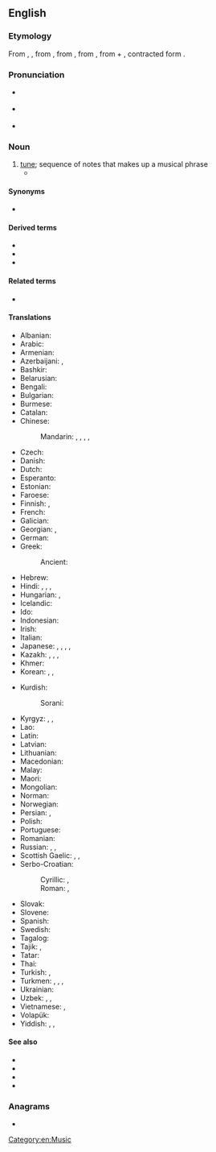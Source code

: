 {{also|Melody}}
==English==
{{wikipedia}}

===Etymology===
From {{inh|en|enm|melodie}}, {{m|enm|melodye}}, from {{der|en|fro|melodie}}, from {{der|en|la|melodia}}, from {{der|en|grc|μελῳδίᾱ||singing, chanting}}, from {{m|grc|μέλος||musical phrase}} + {{m|grc|ἀοιδή||song}}, contracted form {{m|grc|ᾠδή}}.

===Pronunciation===
* {{a|RP}} {{IPA|/ˈmel.ə.di/|lang=en}}
* {{a|GenAm}} {{IPA|/ˈmɛl.ə.di/|lang=en}}
* {{audio|en-us-melody.ogg|Audio (US)|lang=en}}

===Noun===
{{en-noun|melodies}}

# [[tune]]; sequence of notes that makes up a musical phrase
#* {{quote-book|year=1954|author=Alexander Alderson|title=The Subtle Minotaur|chapter=1|edition=|url=http://openlibrary.org/works/OL12152304W|passage=Slowly she turned round and faced towards a neat white bungalow, set some way back from the path behind a low hedge of golden privet. No light showed, but someone there was playing the piano. The strange elusiveness of the soft, insistent '''melody''' seemed to draw her forward.}}

====Synonyms====
* {{sense|sequence of notes that makes up a musical phrase}} {{l|en|tune}}

====Derived terms====
* {{l|en|melodic}}
* {{l|en|melodious}}
* {{l|en|melodium}}<!-- possibly a trade name -->

====Related terms====
* {{l|en|melodrama}}

====Translations====
{{trans-top|sequence of notes that makes up a musical phrase}}
* Albanian: {{t+|sq|melodi|f}}
* Arabic: {{t|ar|لَحْن|m}}
* Armenian: {{t+|hy|մեղեդի}}
* Azerbaijani: {{t|az|melodiya}}, {{t|az|təranə}}
* Bashkir: {{t|ba|көй|sc=Cyrl}}
* Belarusian: {{t|be|мело́дыя|f}}
* Bengali: {{t|bn|সুর}}
* Bulgarian: {{t+|bg|мело́дия|f}}
* Burmese: {{t+|my|တေးသွား}}
* Catalan: {{t+|ca|melodia|f}}
* Chinese:
*: Mandarin: {{t+|cmn|曲調|sc=Hani}}, {{t+|cmn|曲调|tr=qǔdiào|sc=Hani}}, {{t+|cmn|曲子|tr=qǔzi|sc=Hani}}, {{t+|cmn|歌曲|tr=gēqǔ|sc=Hani}}, {{t+|cmn|旋律|tr=xuánlǜ}}
* Czech: {{t+|cs|melodie|f}}
* Danish: {{t+|da|melodi|c}}
* Dutch: {{t+|nl|melodie|f}}
* Esperanto: {{t|eo|melodio}}
* Estonian: {{t|et|meloodia}}
* Faroese: {{t|fo|lag|n}}
* Finnish: {{t+|fi|melodia}}, {{t+|fi|sävel}}
* French: {{t+|fr|mélodie|f}}
* Galician: {{t+|gl|melodía|f}}
* Georgian: {{t|ka|მელოდია}}, {{t+|ka|ჰანგი}}
* German: {{t+|de|Melodie|f}}
* Greek: {{t+|el|μελωδία|f}}
*: Ancient: {{t|grc|μελῳδία|f}}
* Hebrew: {{t|he|מַנגִינָה|f|tr=manginá}}
* Hindi: {{t+|hi|राग|m}}, {{t+|hi|लय|f}}, {{t+|hi|तराना}}, {{t+|hi|धुन|f}}
* Hungarian: {{t+|hu|dallam}}, {{t+|hu|melódia}}
* Icelandic: {{t+|is|lag|n}}
* Ido: {{t+|io|melodio}}
* Indonesian: {{t+|id|melodi}}
* Irish: {{t|ga|séis|f}}
* Italian: {{t+|it|melodia|f}}
* Japanese: {{t+|ja|歌曲|tr=kakyoku}}, {{t|ja|調べ|tr=shirabe}}, {{t+|ja|旋律|tr=senritsu}}, {{t|ja|メロディー|tr=merodī}}, {{t+|ja|曲|tr=きょく, kyoku}}
* Kazakh: {{t|kk|әуен}}, {{t|kk|мелодия}}, {{t|kk|күй}}, {{t|kk|саз}}
* Khmer: {{t|km|បទភ្លេង|tr=bɑt pleeŋ}}
* Korean: {{t+|ko|멜로디}}, {{t+|ko|곡}}, {{t+|ko|선율}}
{{trans-mid}}
* Kurdish:
*: Sorani: {{t+|ku|ئاواز|sc=ku-Arab}}
* Kyrgyz: {{t|ky|мелодия}}, {{t|ky|обон}}, {{t|ky|күү}}
* Lao: {{t|lo|ທຳນອງ}}
* Latin: {{t|la|melodia}}
* Latvian: {{t|lv|melodija|f}}
* Lithuanian: {{t|lt|melodija|f}}
* Macedonian: {{t|mk|мелодија|f}}
* Malay: {{t|ms|melodi}}
* Maori: {{t|mi|rangi}}
* Mongolian: {{t+|mn|ая}}
* Norman: {{t|nrf|mélodie|f}}
* Norwegian: {{t+|no|melodi|m}}
* Persian: {{t+|fa|آهنگ|tr=âhang|sc=fa-Arab}}, {{t+|fa|ملودی|tr=melodi|sc=fa-Arab}}
* Polish: {{t+|pl|melodia|f}}
* Portuguese: {{t+|pt|melodia|f}}
* Romanian: {{t+|ro|melodie|f}}
* Russian: {{t+|ru|мело́дия|f}}, {{t+|ru|моти́в|m}}, {{t+|ru|напе́в|m}}
* Scottish Gaelic: {{t|gd|fonn|m}}, {{t|gd|port|m}}, {{t|gd|mànran|m}}
* Serbo-Croatian:
*: Cyrillic: {{t|sh|мелодија|f|sc=Cyrl}}, {{t|sh|напев|m|sc=Cyrl}}
*: Roman: {{t+|sh|melodija|f}}, {{t|sh|napev|m}}
* Slovak: {{t|sk|melódia|f}}
* Slovene: {{t|sl|melodija|f}}
* Spanish: {{t+|es|melodía|f}}
* Swedish: {{t+|sv|melodi|c}}
* Tagalog: {{t|tl|melodiya}}
* Tajik: {{t+|tg|оҳанг}}, {{t|tg|мелодия}}
* Tatar: {{t+|tt|көй}}
* Thai: {{t+|th|ทำนอง}}
* Turkish: {{t+|tr|melodi}}, {{t+|tr|ezgi}}
* Turkmen: {{t|tk|mukam}}, {{t|tk|saz}}, {{t|tk|heň}}, {{t|tk|melodiýa}}
* Ukrainian: {{t+|uk|мело́дія|f}}
* Uzbek: {{t+|uz|melodiya}}, {{t+|uz|ohang}}, {{t+|uz|tarona}}
* Vietnamese: {{t|vi|giai điệu}}, {{t+|vi|âm điệu}}
* Volapük: {{t+|vo|melod}}
* Yiddish: {{t|yi|ניגון|m|tr=nign}}, {{t|yi|ניגונדל|n|tr=nigndl}}, {{t|yi|ניגן|m}}
{{trans-bottom}}

====See also====
* {{l|en|scale}}
* {{l|en|tune}}
* {{l|en|harmony}}
* {{l|en|music}}

===Anagrams===
* {{anagrams|en|moyled}}

[[Category:en:Music]]